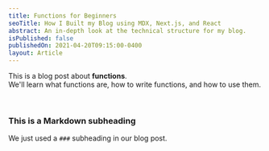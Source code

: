 ```yaml
---
title: Functions for Beginners
seoTitle: How I Built my Blog using MDX, Next.js, and React
abstract: An in-depth look at the technical structure for my blog.
isPublished: false
publishedOn: 2021-04-20T09:15:00-0400
layout: Article
---
```


This is a blog post about <strong>functions</strong>. <br/>
We'll learn what functions are, how to write functions, and how to use them.

<br/>

### This is a Markdown subheading
We just used a `###` subheading in our blog post.


